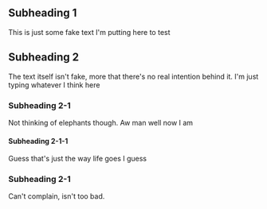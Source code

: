 ## Subheading 1
This is just some fake text I'm putting here to test
## Subheading 2
The text itself isn't fake, more that there's no real intention behind it. I'm just typing whatever I think here
### Subheading 2-1
Not thinking of elephants though. Aw man well now I am
#### Subheading 2-1-1
Guess that's just the way life goes I guess
### Subheading 2-1
Can't complain, isn't too bad.
